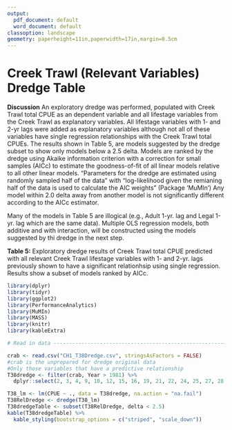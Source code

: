 ```yaml
---
output:
  pdf_document: default
  word_document: default
classoption: landscape
geometry: paperheight=11in,paperwidth=17in,margin=0.5cm
---
```

# **Creek Trawl (Relevant Variables) Dredge Table**
**Discussion**
An exploratory dredge was performed, populated with Creek Trawl total CPUE as an dependent variable and all lifestage variables from the Creek Trawl as explanatory variables.  All lifestage variables with 1- and 2-yr lags were added as explanatory variables although not all of these variables have single regression relationships with the Creek Trawl total CPUEs.  The results shown in Table 5, are models suggested by the dredge subset to show only models below a 2.5 delta.  Models are ranked by the dredge using Akaike information criterion with a correction for small samples (AICc) to  estimate the goodness-of-fit of all linear models relative to all other linear models.  "Parameters for the dredge are estimated using randomly sampled half of the data" with "log-likelihood given the remianing half of the data is used to calculate the AIC weights" (Package 'MuMln') Any model within 2.0 delta away from another model is not significantly different according to the AICc estimator.  

Many of the models in Table 5 are illogical (e.g., Adult 1-yr. lag and Legal 1-yr. lag which are the same data).  Multiple OLS regression models, both additive and with interaction, will be constructed using the models suggested by thi dredge in the next step.


**Table 5:** Exploratory dredge results of Creek Trawl total CPUE predicted with all relevant Creek Trawl lifestage variables with 1- and 2-yr. lags previously shown to have a significant relationhsip using single regression.  Results show a subset of models ranked by AICc.   

```r
library(dplyr)
library(tidyr)
library(ggplot2)
library(PerformanceAnalytics)
library(MuMIn)
library(MASS)
library(knitr)
library(kableExtra)

# Read in data ------------------------------------------------------------

crab <- read.csv("CH1_T38Dredge.csv", stringsAsFactors = FALSE)
#crab is the unprepared for dredge original data
#Only those variables that have a predictive relationship
T38dredge <- filter(crab, Year > 1981) %>%
  dplyr::select(2, 3, 4, 9, 10, 12, 15, 16, 19, 21, 22, 24, 25, 27, 28, 30)
```

```r
T38_lm <- lm(CPUE ~ ., data = T38dredge, na.action = "na.fail")
T38RelDredge <- dredge(T38_lm)
T38dredgeTable <- subset(T38RelDredge, delta < 2.5)
kable(T38dredgeTable) %>%
  kable_styling(bootstrap_options = c("striped", "scale_down"))

```